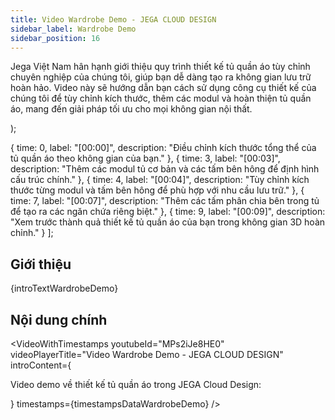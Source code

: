 ```yaml
---
title: Video Wardrobe Demo - JEGA CLOUD DESIGN
sidebar_label: Wardrobe Demo
sidebar_position: 16
---
```



  <p>
    Jega Việt Nam hân hạnh giới thiệu quy trình thiết kế tủ quần áo tùy chỉnh chuyên nghiệp của chúng tôi, giúp bạn dễ dàng tạo ra không gian lưu trữ hoàn hảo. Video này sẽ hướng dẫn bạn cách sử dụng công cụ thiết kế của chúng tôi để tùy chỉnh kích thước, thêm các modul và hoàn thiện tủ quần áo, mang đến giải pháp tối ưu cho mọi không gian nội thất.
  </p>
);

  { time: 0, label: "[00:00]", description: "Điều chỉnh kích thước tổng thể của tủ quần áo theo không gian của bạn." },
  { time: 3, label: "[00:03]", description: "Thêm các modul tủ cơ bản và các tấm bên hông để định hình cấu trúc chính." },
  { time: 4, label: "[00:04]", description: "Tùy chỉnh kích thước từng modul và tấm bên hông để phù hợp với nhu cầu lưu trữ." },
  { time: 7, label: "[00:07]", description: "Thêm các tấm phân chia bên trong tủ để tạo ra các ngăn chứa riêng biệt." },
  { time: 9, label: "[00:09]", description: "Xem trước thành quả thiết kế tủ quần áo của bạn trong không gian 3D hoàn chỉnh." }
];

## Giới thiệu

{introTextWardrobeDemo}

## Nội dung chính

<VideoWithTimestamps
  youtubeId="MPs2iJe8HE0"
  videoPlayerTitle="Video Wardrobe Demo - JEGA CLOUD DESIGN"
  introContent={<p>Video demo về thiết kế tủ quần áo trong JEGA Cloud Design:</p>}
  timestamps={timestampsDataWardrobeDemo}
/>
